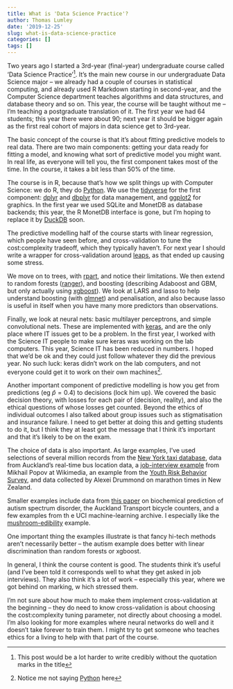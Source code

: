 ```yaml
---
title: What is 'Data Science Practice'?
author: Thomas Lumley
date: '2019-12-25'
slug: what-is-data-science-practice
categories: []
tags: []
---
```


Two years ago I started a 3rd-year (final-year) undergraduate course called 'Data Science Practice'^[This post would be a lot harder to write credibly  without the quotation marks in the title].  It's the main new course in our undergraduate Data Science major -- we already had a couple of courses in statistical computing, and already used R Markdown starting in second-year, and the Computer Science department teaches algorithms and data structures, and database theory and so on.  This year, the course will be taught without me -- I'm teaching a postgraduate translation of it. The first year we had 64 students; this year there were about 90; next year it should be bigger again as the first real cohort of majors in data science get to 3rd-year.

The basic concept of the course is that it's about fitting predictive models to real data. There are two main components: getting your data ready for fitting a model, and knowing what sort of predictive model you might want. In real life, as everyone will tell you, the first component takes most of the time. In the course, it takes a bit less than 50% of the time.

The course is in R, because that's how we split things up with Computer Science: we do R, they do [Python](https://xkcd.com/353/). We use the [tidyverse](https://www.tidyverse.org/) for the first component:  [dplyr](https://dplyr.tidyverse.org/) and [dbplyr](https://dbplyr.tidyverse.org/) for data management, and [ggplot2](https://ggplot2.tidyverse.org/) for graphics. In the first year we used SQLite and MonetDB as database backends; this year, the R MonetDB interface is gone, but I'm hoping to replace it by [DuckDB](https://www.duckdb.org/) soon.

The predictive modelling half of the course starts with linear regression, which people have seen before, and cross-validation to tune the cost:complexity tradeoff, which they typically haven't. For next year I should write a wrapper for cross-validation around [leaps](https://CRAN.R-project.org/package=leaps), as that ended up causing some stress.

We move on to trees, with [rpart](https://github.com/bethatkinson/rpart), and notice their limitations.  We then extend to random forests ([ranger](https://github.com/imbs-hl/ranger)), and boosting (describing Adaboost and GBM, but only actually using [xgboost](https://cran.r-project.org/package=xgboost)).  We look at LARS and lasso to help understand boosting (with [glmnet](https://glmnet.stanford.edu/)) and penalisation, and also because lasso is useful in itself when you have many more predictors than observations. 

Finally, we look at neural nets: basic multilayer perceptrons, and simple convolutional nets. These are implemented with [keras](https://keras.rstudio.com/), and are the only place where IT issues get to be a problem.  In the first year, I worked with the Science IT people to make sure keras was working on the lab computers.  This year, Science IT has been reduced in numbers. I hoped that we'd be ok and they could just follow whatever they did the previous year. No such luck: keras didn't work on the lab computers, and not everyone could get it to work on their own machines^[Notice me not saying [Python](https://xkcd.com/1987/) here]. 

Another important component of predictive modelling is how you get from predictions (eg $\hat p =0.4$) to decisions (lock him up).  We covered the basic decision theory, with losses for each pair of (decision, reality), and also the ethical questions of whose losses get counted.  Beyond the ethics of individual outcomes I also talked about group issues such as stigmatisation and insurance failure. I need to get better at doing this and getting students to do it, but I think they at least  got the message that I think it's important and that it's likely to be on the exam.

The choice of data is also important.  As large examples, I've used selections of several million records from the [New York taxi database](https://www1.nyc.gov/site/tlc/about/tlc-trip-record-data.page),  data from Auckland's real-time bus location data,  a [job-interview example](https://github.com/wikimedia-research/Discovery-Hiring-Analyst-2016) from Mikhail Popov at Wikimedia, an example from the [Youth Risk Behavior Survey](https://www.cdc.gov/healthyyouth/data/yrbs/index.htm), and data collected by Alexei Drummond on marathon times in New Zealand.  

Smaller examples include data from [this paper](https://journals.plos.org/ploscompbiol/article?id=10.1371/journal.pcbi.1005385) on biochemical prediction of autism spectrum disorder, the Auckland Transport bicycle counters, and a few examples from th e UCI machine-learning archive. I especially like the [mushroom-edibility](https://notstatschat.rbind.io/2019/02/01/recognising-when-you-don-t-know/) example.

One important thing the examples illustrate is that fancy hi-tech methods aren't necessarily better -- the autism example does better with linear discrimination than random forests or xgboost. 

In general, I think the course content is good.  The students think it's useful (and I've been told it corresponds well to what they get asked in job interviews). They also think it's a lot of work -- especially this year, where we got behind on marking, w hich stressed them. 

I'm not sure about how much to make them implement cross-validation at the beginning -- they do need to know cross-validation is about choosing the cost:complexity tuning parameter, not directly about choosing a model.  I'm also looking for more examples where neural networks do well and it doesn't take forever to train them. I might try to get someone who teaches ethics for a living to help with that part of the course. 